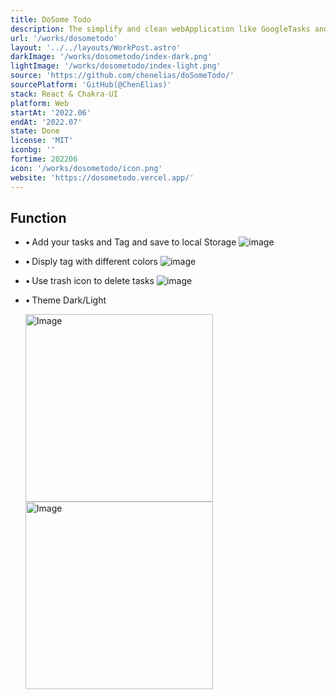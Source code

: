 ```yaml
---
title: DoSome Todo
description: The simplify and clean webApplication like GoogleTasks and Microsoft To Do.
url: '/works/dosometodo'
layout: '../../layouts/WorkPost.astro'
darkImage: '/works/dosometodo/index-dark.png'
lightImage: '/works/dosometodo/index-light.png'
source: 'https://github.com/chenelias/doSomeTodo/'
sourcePlatform: 'GitHub(@ChenElias)'
stack: React & Chakra-UI
platform: Web
startAt: '2022.06'
endAt: '2022.07'
state: Done
license: 'MIT'
iconbg: ''
fortime: 202206
icon: '/works/dosometodo/icon.png'
website: 'https://dosometodo.vercel.app/'
---
```


## Function

-   &bull;&thinsp;Add your tasks and Tag and save to local Storage
    ![image](/works/dosometodo/search-div.png)
-   &bull;&thinsp;Disply tag with different colors
    ![image](/works/dosometodo/tagcolor.png)
-   &bull;&thinsp;Use trash icon to delete tasks
    ![image](/works/dosometodo/tag.png)

-   &bull;&thinsp;Theme Dark/Light
    <div class="block">
        <img
            src="/works/dosometodo/index-dark.png"
            class="border border-slate-300 dark:border-zinc-700 rounded-xl mb-2 mt-2"
            alt="Image"
            width="300"
        />
        <img
            src="/works/dosometodo/index-light.png"
            class="border border-slate-300 dark:border-zinc-700 rounded-xl mb-2"
            alt="Image"
            width="300"
        />
    </div>
